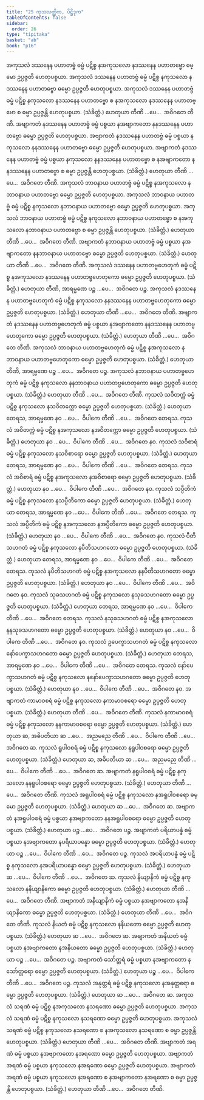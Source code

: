 ```yaml
---
title: "25 ကုသလတ္တိက, ပိဋ္ဌိဒုက"
tableOfContents: false
sidebar:
  order: 26
type: "tipitaka"
basket: "ab"
book: "p16"
---
```



<DynamicBreadcrumb />

<Division number="47" book="p16" e="ch" v="40" p="262">

<Paragraph number="131" book="p16">
အကုသလံ ဒဿနေန ပဟာတဗ္ဗံ ဓမ္မံ ပဋိစ္စ နအကုသလော နဒဿနေန ပဟာတဗ္ဗော ဓမ္မော ဥပ္ပဇ္ဇတိ ဟေတုပစ္စယာ. အကုသလံ ဒဿနေန ပဟာတဗ္ဗံ ဓမ္မံ ပဋိစ္စ နကုသလော နဒဿနေန ပဟာတဗ္ဗော ဓမ္မော ဥပ္ပဇ္ဇတိ ဟေတုပစ္စယာ. အကုသလံ ဒဿနေန ပဟာတဗ္ဗံ ဓမ္မံ ပဋိစ္စ နကုသလော နဒဿနေန ပဟာတဗ္ဗော စ နအကုသလော နဒဿနေန ပဟာတဗ္ဗော စ ဓမ္မာ ဥပ္ပဇ္ဇန္တိ ဟေတုပစ္စယာ. (သံခိတ္တံ.) ဟေတုယာ တီဏိ …ပေ…  အဝိဂတေ တီဏိ.
</Paragraph>

<Paragraph number="132" book="p16">
အဗျာကတံ နဒဿနေန ပဟာတဗ္ဗံ ဓမ္မံ ပစ္စယာ နအဗျာကတော နနဒဿနေန ပဟာတဗ္ဗော ဓမ္မော ဥပ္ပဇ္ဇတိ ဟေတုပစ္စယာ. အဗျာကတံ နဒဿနေန ပဟာတဗ္ဗံ ဓမ္မံ ပစ္စယာ နကုသလော နနဒဿနေန ပဟာတဗ္ဗော ဓမ္မော ဥပ္ပဇ္ဇတိ ဟေတုပစ္စယာ. အဗျာကတံ နဒဿနေန ပဟာတဗ္ဗံ ဓမ္မံ ပစ္စယာ နကုသလော နနဒဿနေန ပဟာတဗ္ဗော စ နအဗျာကတော နနဒဿနေန ပဟာတဗ္ဗော စ ဓမ္မာ ဥပ္ပဇ္ဇန္တိ ဟေတုပစ္စယာ. (သံခိတ္တံ.) ဟေတုယာ တီဏိ …ပေ…  အဝိဂတေ တီဏိ.
</Paragraph>

</Division>
<Division number="48" book="p16" e="ch" v="40" p="262">

<Paragraph number="133" book="p16">
အကုသလံ ဘာဝနာယ ပဟာတဗ္ဗံ ဓမ္မံ ပဋိစ္စ နအကုသလော နဘာဝနာယ ပဟာတဗ္ဗော ဓမ္မော ဥပ္ပဇ္ဇတိ ဟေတုပစ္စယာ. အကုသလံ ဘာဝနာယ ပဟာတဗ္ဗံ ဓမ္မံ ပဋိစ္စ နကုသလော နဘာဝနာယ ပဟာတဗ္ဗော ဓမ္မော ဥပ္ပဇ္ဇတိ ဟေတုပစ္စယာ. အကုသလံ ဘာဝနာယ ပဟာတဗ္ဗံ ဓမ္မံ ပဋိစ္စ နကုသလော နဘာဝနာယ ပဟာတဗ္ဗော စ နအကုသလော နဘာဝနာယ ပဟာတဗ္ဗော စ ဓမ္မာ ဥပ္ပဇ္ဇန္တိ ဟေတုပစ္စယာ. (သံခိတ္တံ.) ဟေတုယာ တီဏိ …ပေ…  အဝိဂတေ တီဏိ.
</Paragraph>

<Paragraph number="134" book="p16">
အဗျာကတံ နဘာဝနာယ ပဟာတဗ္ဗံ ဓမ္မံ ပစ္စယာ နအဗျာကတော နနဘာဝနာယ ပဟာတဗ္ဗော ဓမ္မော ဥပ္ပဇ္ဇတိ ဟေတုပစ္စယာ. (သံခိတ္တံ.) ဟေတုယာ တီဏိ …ပေ…  အဝိဂတေ တီဏိ.
</Paragraph>

</Division>
<Division number="49" book="p16" e="ch" v="40" p="262">

<Paragraph number="135" book="p16">
အကုသလံ ဒဿနေန ပဟာတဗ္ဗဟေတုကံ ဓမ္မံ ပဋိစ္စ နအကုသလော နဒဿနေန ပဟာတဗ္ဗဟေတုကော ဓမ္မော ဥပ္ပဇ္ဇတိ ဟေတုပစ္စယာ. (သံခိတ္တံ.) ဟေတုယာ တီဏိ, အာရမ္မဏေ ပဉ္စ …ပေ…  အဝိဂတေ ပဉ္စ.
</Paragraph>

<Paragraph number="136" book="p16">
အကုသလံ နဒဿနေန ပဟာတဗ္ဗဟေတုကံ ဓမ္မံ ပဋိစ္စ နကုသလော နနဒဿနေန ပဟာတဗ္ဗဟေတုကော ဓမ္မော ဥပ္ပဇ္ဇတိ ဟေတုပစ္စယာ. (သံခိတ္တံ.) ဟေတုယာ တီဏိ …ပေ…  အဝိဂတေ တီဏိ.
</Paragraph>

<Paragraph number="137" book="p16">
အဗျာကတံ နဒဿနေန ပဟာတဗ္ဗဟေတုကံ ဓမ္မံ ပစ္စယာ နအဗျာကတော နနဒဿနေန ပဟာတဗ္ဗဟေတုကော ဓမ္မော ဥပ္ပဇ္ဇတိ ဟေတုပစ္စယာ. (သံခိတ္တံ.) ဟေတုယာ တီဏိ …ပေ…  အဝိဂတေ တီဏိ.
</Paragraph>

</Division>
<Division number="50" book="p16" e="ch" v="40" p="263">

<Paragraph number="138" book="p16">
အကုသလံ ဘာဝနာယ ပဟာတဗ္ဗဟေတုကံ ဓမ္မံ ပဋိစ္စ နအကုသလော နဘာဝနာယ ပဟာတဗ္ဗဟေတုကော ဓမ္မော ဥပ္ပဇ္ဇတိ ဟေတုပစ္စယာ. (သံခိတ္တံ.) ဟေတုယာ တီဏိ, အာရမ္မဏေ ပဉ္စ …ပေ…  အဝိဂတေ ပဉ္စ.
</Paragraph>

<Paragraph number="139" book="p16">
အကုသလံ နဘာဝနာယ ပဟာတဗ္ဗဟေတုကံ ဓမ္မံ ပဋိစ္စ နကုသလော နနဘာဝနာယ ပဟာတဗ္ဗဟေတုကော ဓမ္မော ဥပ္ပဇ္ဇတိ ဟေတုပစ္စယာ. (သံခိတ္တံ.) ဟေတုယာ တီဏိ …ပေ…  အဝိဂတေ တီဏိ.
</Paragraph>

</Division>
<Division number="51" book="p16" e="ch" v="40" p="263">

<Paragraph number="140" book="p16">
ကုသလံ သဝိတက္ကံ ဓမ္မံ ပဋိစ္စ နကုသလော နသဝိတက္ကော ဓမ္မော ဥပ္ပဇ္ဇတိ ဟေတုပစ္စယာ. (သံခိတ္တံ.) ဟေတုယာ တေရသ, အာရမ္မဏေ နဝ …ပေ…  ဝိပါကေ တီဏိ …ပေ…  အဝိဂတေ တေရသ.
</Paragraph>

<Paragraph number="141" book="p16">
ကုသလံ အဝိတက္ကံ ဓမ္မံ ပဋိစ္စ နအကုသလော နအဝိတက္ကော ဓမ္မော ဥပ္ပဇ္ဇတိ ဟေတုပစ္စယာ. (သံခိတ္တံ.) ဟေတုယာ နဝ …ပေ…  ဝိပါကေ တီဏိ …ပေ…  အဝိဂတေ နဝ.
</Paragraph>

</Division>
<Division number="52" book="p16" e="ch" v="40" p="263">

<Paragraph number="142" book="p16">
ကုသလံ သဝိစာရံ ဓမ္မံ ပဋိစ္စ နကုသလော နသဝိစာရော ဓမ္မော ဥပ္ပဇ္ဇတိ ဟေတုပစ္စယာ. (သံခိတ္တံ.) ဟေတုယာ တေရသ, အာရမ္မဏေ နဝ …ပေ…  ဝိပါကေ တီဏိ …ပေ…  အဝိဂတေ တေရသ.
</Paragraph>

<Paragraph number="143" book="p16">
ကုသလံ အဝိစာရံ ဓမ္မံ ပဋိစ္စ နအကုသလော နအဝိစာရော ဓမ္မော ဥပ္ပဇ္ဇတိ ဟေတုပစ္စယာ. (သံခိတ္တံ.) ဟေတုယာ နဝ …ပေ…  ဝိပါကေ တီဏိ …ပေ…  အဝိဂတေ နဝ.
</Paragraph>

</Division>
<Division number="53" book="p16" e="ch" v="40" p="263">

<Paragraph number="144" book="p16">
ကုသလံ သပ္ပီတိကံ ဓမ္မံ ပဋိစ္စ နကုသလော နသပ္ပီတိကော ဓမ္မော ဥပ္ပဇ္ဇတိ ဟေတုပစ္စယာ. (သံခိတ္တံ.) ဟေတုယာ တေရသ, အာရမ္မဏေ နဝ …ပေ…  ဝိပါကေ တီဏိ …ပေ…  အဝိဂတေ တေရသ.
</Paragraph>

<Paragraph number="145" book="p16">
ကုသလံ အပ္ပီတိကံ ဓမ္မံ ပဋိစ္စ နအကုသလော နအပ္ပီတိကော ဓမ္မော ဥပ္ပဇ္ဇတိ ဟေတုပစ္စယာ. (သံခိတ္တံ.) ဟေတုယာ နဝ …ပေ…  ဝိပါကေ တီဏိ …ပေ…  အဝိဂတေ နဝ.
</Paragraph>

</Division>
<Division number="54" book="p16" e="ch" v="40" p="263">

<Paragraph number="146" book="p16">
ကုသလံ ပီတိသဟဂတံ ဓမ္မံ ပဋိစ္စ နကုသလော နပီတိသဟဂတော ဓမ္မော ဥပ္ပဇ္ဇတိ ဟေတုပစ္စယာ. (သံခိတ္တံ.) ဟေတုယာ တေရသ, အာရမ္မဏေ နဝ …ပေ…  ဝိပါကေ တီဏိ …ပေ…  အဝိဂတေ တေရသ.
</Paragraph>

<Paragraph number="147" book="p16">
ကုသလံ နပီတိသဟဂတံ ဓမ္မံ ပဋိစ္စ နအကုသလော နနပီတိသဟဂတော ဓမ္မော ဥပ္ပဇ္ဇတိ ဟေတုပစ္စယာ. (သံခိတ္တံ.) ဟေတုယာ နဝ …ပေ…  ဝိပါကေ တီဏိ …ပေ…  အဝိဂတေ နဝ.
</Paragraph>

</Division>
<Division number="55" book="p16" e="ch" v="40" p="263">

<Paragraph number="148" book="p16">
ကုသလံ သုခသဟဂတံ ဓမ္မံ ပဋိစ္စ နကုသလော နသုခသဟဂတော ဓမ္မော ဥပ္ပဇ္ဇတိ ဟေတုပစ္စယာ. (သံခိတ္တံ.) ဟေတုယာ တေရသ, အာရမ္မဏေ နဝ …ပေ…  ဝိပါကေ တီဏိ …ပေ…  အဝိဂတေ တေရသ.
</Paragraph>

<Paragraph number="149" book="p16">
ကုသလံ နသုခသဟဂတံ ဓမ္မံ ပဋိစ္စ နအကုသလော နနသုခသဟဂတော ဓမ္မော ဥပ္ပဇ္ဇတိ ဟေတုပစ္စယာ. (သံခိတ္တံ.) ဟေတုယာ နဝ …ပေ…  ဝိပါကေ တီဏိ …ပေ…  အဝိဂတေ နဝ.
</Paragraph>

</Division>
<Division number="56" book="p16" e="ch" v="40" p="264">

<Paragraph number="150" book="p16">
ကုသလံ ဥပေက္ခာသဟဂတံ ဓမ္မံ ပဋိစ္စ နကုသလော နော်ပေက္ခာသဟဂတော ဓမ္မော ဥပ္ပဇ္ဇတိ ဟေတုပစ္စယာ. (သံခိတ္တံ.) ဟေတုယာ တေရသ, အာရမ္မဏေ နဝ …ပေ…  ဝိပါကေ တီဏိ …ပေ…  အဝိဂတေ တေရသ.
</Paragraph>

<Paragraph number="151" book="p16">
ကုသလံ နော်ပေက္ခာသဟဂတံ ဓမ္မံ ပဋိစ္စ နကုသလော နနော်ပေက္ခာသဟဂတော ဓမ္မော ဥပ္ပဇ္ဇတိ ဟေတုပစ္စယာ. (သံခိတ္တံ.) ဟေတုယာ နဝ …ပေ…  ဝိပါကေ တီဏိ …ပေ…  အဝိဂတေ နဝ.
</Paragraph>

</Division>
<Division number="57" book="p16" e="ch" v="40" p="264">

<Paragraph number="152" book="p16">
အဗျာကတံ ကာမာဝစရံ ဓမ္မံ ပဋိစ္စ နကုသလော နကာမာဝစရော ဓမ္မော ဥပ္ပဇ္ဇတိ ဟေတုပစ္စယာ. (သံခိတ္တံ.) ဟေတုယာ တီဏိ …ပေ…  အဝိဂတေ တီဏိ.
</Paragraph>

<Paragraph number="153" book="p16">
ကုသလံ နကာမာဝစရံ ဓမ္မံ ပဋိစ္စ နကုသလော နနကာမာဝစရော ဓမ္မော ဥပ္ပဇ္ဇတိ ဟေတုပစ္စယာ. (သံခိတ္တံ.) ဟေတုယာ ဆ, အဓိပတိယာ ဆ …ပေ…  အညမညေ တီဏိ …ပေ…  ဝိပါကေ တီဏိ …ပေ…  အဝိဂတေ ဆ.
</Paragraph>

</Division>
<Division number="58" book="p16" e="ch" v="40" p="264">

<Paragraph number="154" book="p16">
ကုသလံ ရူပါဝစရံ ဓမ္မံ ပဋိစ္စ နကုသလော နရူပါဝစရော ဓမ္မော ဥပ္ပဇ္ဇတိ ဟေတုပစ္စယာ. (သံခိတ္တံ.) ဟေတုယာ ဆ, အဓိပတိယာ ဆ …ပေ…  အညမညေ တီဏိ …ပေ…  ဝိပါကေ တီဏိ …ပေ…  အဝိဂတေ ဆ.
</Paragraph>

<Paragraph number="155" book="p16">
အဗျာကတံ နရူပါဝစရံ ဓမ္မံ ပဋိစ္စ နကုသလော နနရူပါဝစရော ဓမ္မော ဥပ္ပဇ္ဇတိ ဟေတုပစ္စယာ. (သံခိတ္တံ.) ဟေတုယာ တီဏိ …ပေ…  အဝိဂတေ တီဏိ.
</Paragraph>

</Division>
<Division number="59" book="p16" e="ch" v="40" p="264">

<Paragraph number="156" book="p16">
ကုသလံ အရူပါဝစရံ ဓမ္မံ ပဋိစ္စ နကုသလော နအရူပါဝစရော ဓမ္မော ဥပ္ပဇ္ဇတိ ဟေတုပစ္စယာ. (သံခိတ္တံ.) ဟေတုယာ ဆ …ပေ…  အဝိဂတေ ဆ.
</Paragraph>

<Paragraph number="157" book="p16">
အဗျာကတံ နအရူပါဝစရံ ဓမ္မံ ပစ္စယာ နအဗျာကတော နနအရူပါဝစရော ဓမ္မော ဥပ္ပဇ္ဇတိ ဟေတုပစ္စယာ. (သံခိတ္တံ.) ဟေတုယာ ပဉ္စ …ပေ…  အဝိဂတေ ပဉ္စ.
</Paragraph>

</Division>
<Division number="60" book="p16" e="ch" v="40" p="264">

<Paragraph number="158" book="p16">
အဗျာကတံ ပရိယာပန္နံ ဓမ္မံ ပစ္စယာ နအဗျာကတော နပရိယာပန္နော ဓမ္မော ဥပ္ပဇ္ဇတိ ဟေတုပစ္စယာ. (သံခိတ္တံ.) ဟေတုယာ ပဉ္စ …ပေ…  ဝိပါကေ တီဏိ …ပေ…  အဝိဂတေ ပဉ္စ.
</Paragraph>

<Paragraph number="159" book="p16">
ကုသလံ အပရိယာပန္နံ ဓမ္မံ ပဋိစ္စ နကုသလော နအပရိယာပန္နော ဓမ္မော ဥပ္ပဇ္ဇတိ ဟေတုပစ္စယာ. (သံခိတ္တံ.) ဟေတုယာ ဆ …ပေ…  ဝိပါကေ တီဏိ …ပေ…  အဝိဂတေ ဆ.
</Paragraph>

</Division>
<Division number="61" book="p16" e="ch" v="40" p="264">

<Paragraph number="160" book="p16">
ကုသလံ နိယျာနိကံ ဓမ္မံ ပဋိစ္စ နကုသလော နနိယျာနိကော ဓမ္မော ဥပ္ပဇ္ဇတိ ဟေတုပစ္စယာ. (သံခိတ္တံ.) ဟေတုယာ တီဏိ …ပေ…  အဝိဂတေ တီဏိ.
</Paragraph>

<Paragraph number="161" book="p16">
အဗျာကတံ အနိယျာနိကံ ဓမ္မံ ပစ္စယာ နအဗျာကတော နအနိယျာနိကော ဓမ္မော ဥပ္ပဇ္ဇတိ ဟေတုပစ္စယာ. (သံခိတ္တံ.) ဟေတုယာ တီဏိ …ပေ…  အဝိဂတေ တီဏိ.
</Paragraph>

</Division>
<Division number="62" book="p16" e="ch" v="40" p="265">

<Paragraph number="162" book="p16">
ကုသလံ နိယတံ ဓမ္မံ ပဋိစ္စ နကုသလော နနိယတော ဓမ္မော ဥပ္ပဇ္ဇတိ ဟေတုပစ္စယာ. (သံခိတ္တံ.) ဟေတုယာ ဆ …ပေ…  အဝိဂတေ ဆ.
</Paragraph>

<Paragraph number="163" book="p16">
အဗျာကတံ အနိယတံ ဓမ္မံ ပစ္စယာ နအဗျာကတော နအနိယတော ဓမ္မော ဥပ္ပဇ္ဇတိ ဟေတုပစ္စယာ. (သံခိတ္တံ.) ဟေတုယာ ပဉ္စ …ပေ…  အဝိဂတေ ပဉ္စ.
</Paragraph>

</Division>
<Division number="63" book="p16" e="ch" v="40" p="265">

<Paragraph number="164" book="p16">
အဗျာကတံ သော်တ္တရံ ဓမ္မံ ပစ္စယာ နအဗျာကတော နသော်တ္တရော ဓမ္မော ဥပ္ပဇ္ဇတိ ဟေတုပစ္စယာ. (သံခိတ္တံ.) ဟေတုယာ ပဉ္စ …ပေ…  ဝိပါကေ တီဏိ …ပေ…  အဝိဂတေ ပဉ္စ.
</Paragraph>

<Paragraph number="165" book="p16">
ကုသလံ အနုတ္တရံ ဓမ္မံ ပဋိစ္စ နကုသလော နအနုတ္တရော ဓမ္မော ဥပ္ပဇ္ဇတိ ဟေတုပစ္စယာ. (သံခိတ္တံ.) ဟေတုယာ ဆ …ပေ…  အဝိဂတေ ဆ.
</Paragraph>

</Division>
<Division number="64" book="p16" e="ch" v="40" p="265">

<Paragraph number="166" book="p16">
အကုသလံ သရဏံ ဓမ္မံ ပဋိစ္စ နအကုသလော နသရဏော ဓမ္မော ဥပ္ပဇ္ဇတိ ဟေတုပစ္စယာ. အကုသလံ သရဏံ ဓမ္မံ ပဋိစ္စ နကုသလော နသရဏော ဓမ္မော ဥပ္ပဇ္ဇတိ ဟေတုပစ္စယာ. အကုသလံ သရဏံ ဓမ္မံ ပဋိစ္စ နကုသလော နသရဏော စ နအကုသလော နသရဏော စ ဓမ္မာ ဥပ္ပဇ္ဇန္တိ ဟေတုပစ္စယာ. (သံခိတ္တံ.) ဟေတုယာ တီဏိ …ပေ…  အဝိဂတေ တီဏိ.
</Paragraph>

<Paragraph number="167" book="p16">
အဗျာကတံ အရဏံ ဓမ္မံ ပစ္စယာ နအဗျာကတော နအရဏော ဓမ္မော ဥပ္ပဇ္ဇတိ ဟေတုပစ္စယာ. အဗျာကတံ အရဏံ ဓမ္မံ ပစ္စယာ နကုသလော နအရဏော ဓမ္မော ဥပ္ပဇ္ဇတိ ဟေတုပစ္စယာ. အဗျာကတံ အရဏံ ဓမ္မံ ပစ္စယာ နကုသလော နအရဏော စ နအဗျာကတော နအရဏော စ ဓမ္မာ ဥပ္ပဇ္ဇန္တိ ဟေတုပစ္စယာ. (သံခိတ္တံ.) ဟေတုယာ တီဏိ …ပေ…  အဝိဂတေ တီဏိ.
</Paragraph>
</Division>